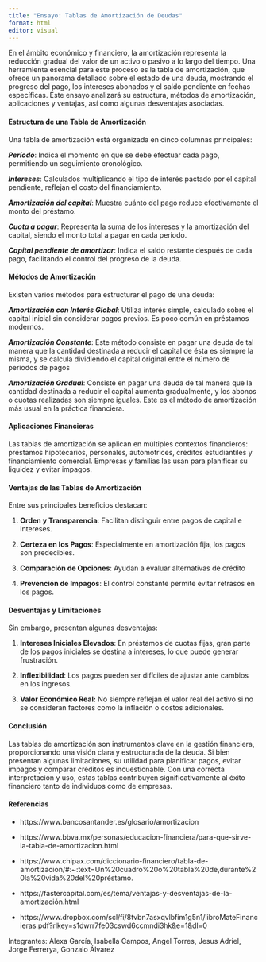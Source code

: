```yaml
---
title: "Ensayo: Tablas de Amortización de Deudas"
format: html
editor: visual
---
```


En el ámbito económico y financiero, la amortización representa la reducción gradual del valor de un activo o pasivo a lo largo del tiempo. Una herramienta esencial para este proceso es la tabla de amortización, que ofrece un panorama detallado sobre el estado de una deuda, mostrando el progreso del pago, los intereses abonados y el saldo pendiente en fechas específicas. Este ensayo analizará su estructura, métodos de amortización, aplicaciones y ventajas, así como algunas desventajas asociadas.

#### **Estructura de una Tabla de Amortización**

Una tabla de amortización está organizada en cinco columnas principales:

***Período***: Indica el momento en que se debe efectuar cada pago, permitiendo un seguimiento cronológico.

***Intereses***: Calculados multiplicando el tipo de interés pactado por el capital pendiente, reflejan el costo del financiamiento.

***Amortización del capital***: Muestra cuánto del pago reduce efectivamente el monto del préstamo.

***Cuota a pagar***: Representa la suma de los intereses y la amortización del capital, siendo el monto total a pagar en cada periodo.

***Capital pendiente de amortizar***: Indica el saldo restante después de cada pago, facilitando el control del progreso de la deuda.

#### **Métodos de Amortización**

Existen varios métodos para estructurar el pago de una deuda:

***Amortización con Interés Global***: Utiliza interés simple, calculado sobre el capital inicial sin considerar pagos previos. Es poco común en préstamos modernos.

***Amortización Constante***: Este método consiste en pagar una deuda de tal manera que la cantidad destinada a reducir el capital de ésta es siempre la misma, y se calcula dividiendo el capital original entre el número de periodos de pagos

***Amortización Gradual***: Consiste en pagar una deuda de tal manera que la cantidad destinada a reducir el capital aumenta gradualmente, y los abonos o cuotas realizadas son siempre iguales. Este es el método de amortización más usual en la práctica financiera.

#### **Aplicaciones Financieras**

Las tablas de amortización se aplican en múltiples contextos financieros: préstamos hipotecarios, personales, automotrices, créditos estudiantiles y financiamiento comercial. Empresas y familias las usan para planificar su liquidez y evitar impagos.

#### **Ventajas de las Tablas de Amortización**

Entre sus principales beneficios destacan:

1.  **Orden y Transparencia**: Facilitan distinguir entre pagos de capital e intereses.

2.  **Certeza en los Pagos**: Especialmente en amortización fija, los pagos son predecibles.

3.  **Comparación de Opciones**: Ayudan a evaluar alternativas de crédito

4.  **Prevención de Impagos**: El control constante permite evitar retrasos en los pagos.

#### **Desventajas y Limitaciones**

Sin embargo, presentan algunas desventajas:

1.  **Intereses Iniciales Elevados**: En préstamos de cuotas fijas, gran parte de los pagos iniciales se destina a intereses, lo que puede generar frustración.

2.  **Inflexibilidad**: Los pagos pueden ser difíciles de ajustar ante cambios en los ingresos.

3.  **Valor Económico Real:** No siempre reflejan el valor real del activo si no se consideran factores como la inflación o costos adicionales.

#### **Conclusión**

Las tablas de amortización son instrumentos clave en la gestión financiera, proporcionando una visión clara y estructurada de la deuda. Si bien presentan algunas limitaciones, su utilidad para planificar pagos, evitar impagos y comparar créditos es incuestionable. Con una correcta interpretación y uso, estas tablas contribuyen significativamente al éxito financiero tanto de individuos como de empresas.

#### **Referencias**

-   https://www.bancosantander.es/glosario/amortizacion

-   https://www.bbva.mx/personas/educacion-financiera/para-que-sirve-la-tabla-de-amortizacion.html

-   https://www.chipax.com/diccionario-financiero/tabla-de-amortizacion/#:\~:text=Un%20cuadro%20o%20tabla%20de,durante%20la%20vida%20del%20préstamo.

-   https://fastercapital.com/es/tema/ventajas-y-desventajas-de-la-amortización.html

-   https://www.dropbox.com/scl/fi/8tvbn7asxqvlbfim1g5n1/libroMateFinancieras.pdf?rlkey=s1dwrr7fe03cswd6ccmndi3hk&e=1&dl=0

Integrantes: Alexa García, Isabella Campos, Angel Torres, Jesus Adriel, Jorge Ferrerya, Gonzalo Álvarez
